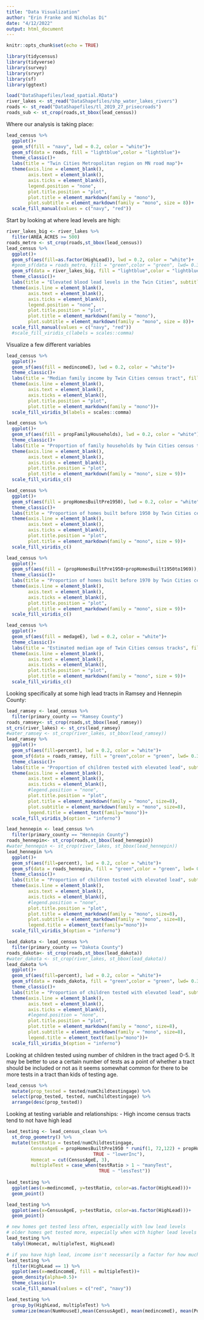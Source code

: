 ```yaml
---
title: "Data Visualization"
author: "Erin Franke and Nicholas Di"
date: "4/12/2022"
output: html_document
---
```


```r
knitr::opts_chunk$set(echo = TRUE)
```

```r
library(tidycensus)
library(tidyverse)
library(survey)
library(srvyr)
library(sf)
library(ggtext)

load("DataShapefiles/lead_spatial.RData")
river_lakes <- st_read("DataShapefiles/shp_water_lakes_rivers")
roads <- st_read("DataShapefiles/tl_2019_27_prisecroads")
roads_sub <- st_crop(roads,st_bbox(lead_census))
```

Where our analysis is taking place: 
```r
lead_census %>%
  ggplot()+
  geom_sf(fill = "navy", lwd = 0.2, color = "white")+
  geom_sf(data = roads, fill = "lightblue",color = "lightblue")+
  theme_classic()+
  labs(title = "Twin Cities Metropolitan region on MN road map")+
  theme(axis.line = element_blank(), 
        axis.text = element_blank(), 
        axis.ticks = element_blank(),
        legend.position = "none", 
        plot.title.position = "plot", 
        plot.title = element_markdown(family = "mono"), 
        plot.subtitle = element_markdown(family = "mono", size = 8))+
  scale_fill_manual(values = c("navy", "red"))
```

Start by looking at where lead levels are high:
```r
river_lakes_big <- river_lakes %>%
  filter(AREA_ACRES >= 500)
roads_metro <- st_crop(roads,st_bbox(lead_census))
lead_census %>%
  ggplot()+
  geom_sf(aes(fill=as.factor(HighLead)), lwd = 0.2, color = "white")+
  #geom_sf(data = roads_metro, fill = "green",color = "green", lwd= 0.3)+
  geom_sf(data = river_lakes_big, fill = "lightblue",color = "lightblue")+
  theme_classic()+
  labs(title = "Elevated blood lead levels in the Twin Cities", subtitle = "<strong><span style='color:red'>Red tracts have at least 1% of children tested with high elevated blood levels</span></strong></b>")+
  theme(axis.line = element_blank(), 
        axis.text = element_blank(), 
        axis.ticks = element_blank(),
        legend.position = "none", 
        plot.title.position = "plot", 
        plot.title = element_markdown(family = "mono"), 
        plot.subtitle = element_markdown(family = "mono", size = 8))+
  scale_fill_manual(values = c("navy", "red"))
  #scale_fill_viridis_c(labels = scales::comma)
```

Visualize a few different variables

```r
lead_census %>%
  ggplot()+
  geom_sf(aes(fill = medincomeE), lwd = 0.2, color = "white")+
  theme_classic()+
  labs(title = "Median family income by Twin Cities census tract", fill = "")+
  theme(axis.line = element_blank(), 
        axis.text = element_blank(), 
        axis.ticks = element_blank(),
        plot.title.position = "plot", 
        plot.title = element_markdown(family = "mono"))+
  scale_fill_viridis_b(labels = scales::comma)

lead_census %>%
  ggplot()+
  geom_sf(aes(fill = propFamilyHouseholds), lwd = 0.2, color = "white")+
  theme_classic()+
  labs(title = "Proportion of family households by Twin Cities census tract", fill = "")+
  theme(axis.line = element_blank(), 
        axis.text = element_blank(), 
        axis.ticks = element_blank(),
        plot.title.position = "plot", 
        plot.title = element_markdown(family = "mono", size = 9))+
  scale_fill_viridis_c()

lead_census %>%
  ggplot()+
  geom_sf(aes(fill = propHomesBuiltPre1950), lwd = 0.2, color = "white")+
  theme_classic()+
  labs(title = "Proportion of homes built before 1950 by Twin Cities census tract", fill = "")+
  theme(axis.line = element_blank(), 
        axis.text = element_blank(), 
        axis.ticks = element_blank(),
        plot.title.position = "plot", 
        plot.title = element_markdown(family = "mono", size = 9))+
  scale_fill_viridis_c()

lead_census %>%
  ggplot()+
  geom_sf(aes(fill = (propHomesBuiltPre1950+propHomesBuilt1950to1969)), lwd = 0.2, color = "white")+
  theme_classic()+
  labs(title = "Proportion of homes built before 1970 by Twin Cities census tract", fill = "")+
  theme(axis.line = element_blank(), 
        axis.text = element_blank(), 
        axis.ticks = element_blank(),
        plot.title.position = "plot", 
        plot.title = element_markdown(family = "mono", size = 9))+
  scale_fill_viridis_c()

lead_census %>%
  ggplot()+
  geom_sf(aes(fill = medageE), lwd = 0.2, color = "white")+
  theme_classic()+
  labs(title = "Estimated median age of Twin Cities census tracks", fill = "")+
  theme(axis.line = element_blank(), 
        axis.text = element_blank(), 
        axis.ticks = element_blank(),
        plot.title.position = "plot", 
        plot.title = element_markdown(family = "mono", size = 9))+
  scale_fill_viridis_c()
```

Looking specifically at some high lead tracts in Ramsey and Hennepin County:
```r
lead_ramsey <- lead_census %>%
  filter(primary_county == "Ramsey County") 
roads_ramsey<- st_crop(roads,st_bbox(lead_ramsey))
st_crs(river_lakes) <- st_crs(lead_ramsey)
#water_ramsey <- st_crop(river_lakes, st_bbox(lead_ramsey))
lead_ramsey %>%
  ggplot()+
  geom_sf(aes(fill=percent), lwd = 0.2, color = "white")+
  geom_sf(data = roads_ramsey, fill = "green",color = "green", lwd= 0.3)+
  theme_classic()+
  labs(title = "Proportion of children tested with elevated lead", subtitle = "blood levels in Ramsey County", fill = "")+
  theme(axis.line = element_blank(), 
        axis.text = element_blank(), 
        axis.ticks = element_blank(),
        #legend.position = "none", 
        plot.title.position = "plot", 
        plot.title = element_markdown(family = "mono", size=8),
        plot.subtitle = element_markdown(family = "mono", size=8),
        legend.title = element_text(family="mono"))+
  scale_fill_viridis_b(option = "inferno")

lead_hennepin <- lead_census %>%
  filter(primary_county == "Hennepin County") 
roads_hennepin<- st_crop(roads,st_bbox(lead_hennepin))
#water_hennepin <- st_crop(river_lakes, st_bbox(lead_hennepin))
lead_hennepin %>%
  ggplot()+
  geom_sf(aes(fill=percent), lwd = 0.2, color = "white")+
  geom_sf(data = roads_hennepin, fill = "green",color = "green", lwd= 0.3)+
  theme_classic()+
  labs(title = "Proportion of children tested with elevated lead", subtitle = "blood levels in Hennepin County", fill = "")+
  theme(axis.line = element_blank(), 
        axis.text = element_blank(), 
        axis.ticks = element_blank(),
        #legend.position = "none", 
        plot.title.position = "plot", 
        plot.title = element_markdown(family = "mono", size=8),
        plot.subtitle = element_markdown(family = "mono", size=8),
        legend.title = element_text(family="mono"))+
  scale_fill_viridis_b(option = "inferno")

lead_dakota <- lead_census %>%
  filter(primary_county == "Dakota County") 
roads_dakota<- st_crop(roads,st_bbox(lead_dakota))
#water_dakota <- st_crop(river_lakes, st_bbox(lead_dakota))
lead_dakota %>%
  ggplot()+
  geom_sf(aes(fill=percent), lwd = 0.2, color = "white")+
  geom_sf(data = roads_dakota, fill = "green",color = "green", lwd= 0.3)+
  theme_classic()+
  labs(title = "Proportion of children tested with elevated lead", subtitle = "blood levels in Dakota County", fill = "")+
  theme(axis.line = element_blank(), 
        axis.text = element_blank(), 
        axis.ticks = element_blank(),
        #legend.position = "none", 
        plot.title.position = "plot", 
        plot.title = element_markdown(family = "mono", size=8),
        plot.subtitle = element_markdown(family = "mono", size=8),
        legend.title = element_text(family="mono"))+
  scale_fill_viridis_b(option = "inferno")
```

Looking at children tested using number of children in the tract aged 0-5. It may be better to use a certain number of tests as a point of whether a tract should be included or not as it seems somewhat common for there to be more tests in a tract than kids of testing age. 
```r
lead_census %>%
  mutate(prop_tested = tested/numChildtestingage) %>%
  select(prop_tested, tested, numChildtestingage) %>%
  arrange(desc(prop_tested))
```

Looking at testing variable and relationships:
- High income census tracts tend to not have high lead \
```r
lead_testing <- lead_census_clean %>%
  st_drop_geometry() %>%
  mutate(testRatio = tested/numChildtestingage, 
         CensusAgeE = propHomesBuiltPre1950 * runif(1, 72,122) + propHomesBuilt1950to1969*62.5 + propHomesBuilt1970to1989*42.5 + propHomesBuilt1990to2009*22.5 + propHomesBuilt2010tonow*6, highIncome = case_when(medincomeE > 100000 ~ "highInc",
                                TRUE ~ "lowerInc"),
         Homecat = cut(CensusAgeE, 3), 
         multipleTest = case_when(testRatio > 1 ~ "manyTest",
                                  TRUE ~ "lessTest"))
  
lead_testing %>%
  ggplot(aes(x=medincomeE, y=testRatio, color=as.factor(HighLead)))+
  geom_point()

lead_testing %>%
  ggplot(aes(x=CensusAgeE, y=testRatio, color=as.factor(HighLead)))+
  geom_point()

# new homes get tested less often, especially with low lead levels
# older homes get tested more, especially when with higher lead levels
lead_testing %>%
  tabyl(Homecat, multipleTest, HighLead)

# if you have high lead, income isn't necessarily a factor for how much you are tested
lead_testing %>%
  filter(HighLead == 1) %>%
  ggplot(aes(x=medincomeE, fill = multipleTest))+
  geom_density(alpha=0.5)+
  theme_classic()+
  scale_fill_manual(values = c("red", "navy"))

lead_testing %>%
  group_by(HighLead, multipleTest) %>%
  summarize(mean(NumHouseE),mean(CensusAgeE), mean(medincomeE), mean(PopE), mean(medageE))
```
